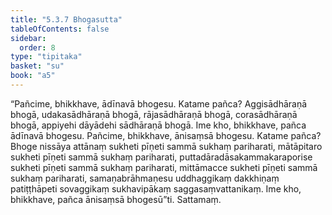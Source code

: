 ```yaml
---
title: "5.3.7 Bhogasutta"
tableOfContents: false
sidebar:
  order: 8
type: "tipitaka"
basket: "su"
book: "a5"
---
```



<DynamicBreadcrumb />

<Division number="227" book="a5" bookNo="16" page="226">

<Paragraph number="1274" book="a5">
“Pañcime, bhikkhave, ādīnavā bhogesu. Katame pañca? Aggisādhāraṇā bhogā, udakasādhāraṇā bhogā, rājasādhāraṇā bhogā, corasādhāraṇā bhogā, appiyehi dāyādehi sādhāraṇā bhogā. Ime kho, bhikkhave, pañca ādīnavā bhogesu.
</Paragraph>

<Paragraph number="1275" book="a5">
Pañcime, bhikkhave, ānisaṃsā bhogesu. Katame pañca? Bhoge nissāya attānaṃ sukheti pīṇeti sammā sukhaṃ pariharati, mātāpitaro sukheti pīṇeti sammā sukhaṃ pariharati, puttadāradāsakammakaraporise sukheti pīṇeti sammā sukhaṃ pariharati, mittāmacce sukheti pīṇeti sammā sukhaṃ pariharati, samaṇabrāhmaṇesu uddhaggikaṃ dakkhiṇaṃ patiṭṭhāpeti sovaggikaṃ sukhavipākaṃ saggasaṃvattanikaṃ. Ime kho, bhikkhave, pañca ānisaṃsā bhogesū”ti.

</Paragraph>
</Division>

<Paragraph number="1276" type="center" book="a5">
Sattamaṃ.
</Paragraph>